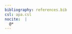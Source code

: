 ```yaml
---
bibliography: references.bib
csl: apa.csl
nocite:  |
  @*
---
```


::: {#my-publications .refs}
:::
